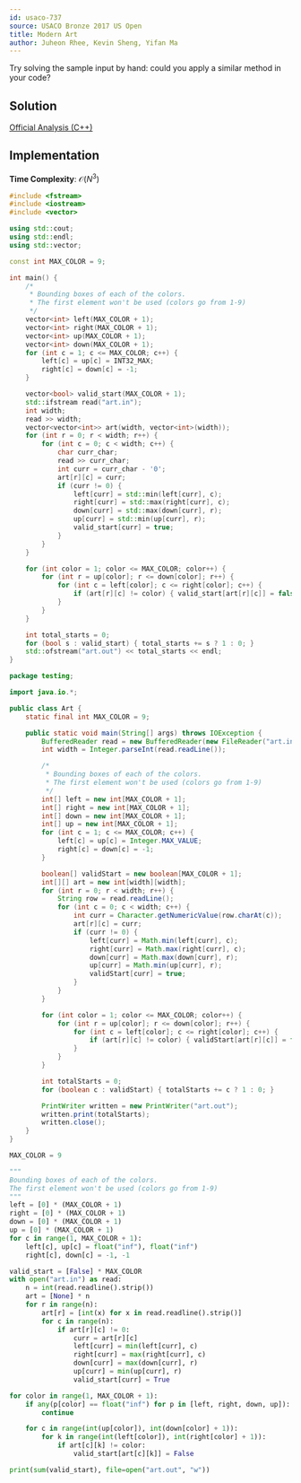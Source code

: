 ```yaml
---
id: usaco-737
source: USACO Bronze 2017 US Open
title: Modern Art
author: Juheon Rhee, Kevin Sheng, Yifan Ma
---
```


<Spoiler title="Hint">
Try solving the sample input by hand: could you apply a similar method in your code?
</Spoiler>

## Solution

[Official Analysis (C++)](http://www.usaco.org/current/data/sol_art_bronze_open17.html)

<Spoiler title="Solution">

## Implementation

**Time Complexity**: $\mathcal O(N^3)$

<LanguageSection>
<CPPSection>

```cpp
#include <fstream>
#include <iostream>
#include <vector>

using std::cout;
using std::endl;
using std::vector;

const int MAX_COLOR = 9;

int main() {
	/*
	 * Bounding boxes of each of the colors.
	 * The first element won't be used (colors go from 1-9)
	 */
	vector<int> left(MAX_COLOR + 1);
	vector<int> right(MAX_COLOR + 1);
	vector<int> up(MAX_COLOR + 1);
	vector<int> down(MAX_COLOR + 1);
	for (int c = 1; c <= MAX_COLOR; c++) {
		left[c] = up[c] = INT32_MAX;
		right[c] = down[c] = -1;
	}

	vector<bool> valid_start(MAX_COLOR + 1);
	std::ifstream read("art.in");
	int width;
	read >> width;
	vector<vector<int>> art(width, vector<int>(width));
	for (int r = 0; r < width; r++) {
		for (int c = 0; c < width; c++) {
			char curr_char;
			read >> curr_char;
			int curr = curr_char - '0';
			art[r][c] = curr;
			if (curr != 0) {
				left[curr] = std::min(left[curr], c);
				right[curr] = std::max(right[curr], c);
				down[curr] = std::max(down[curr], r);
				up[curr] = std::min(up[curr], r);
				valid_start[curr] = true;
			}
		}
	}

	for (int color = 1; color <= MAX_COLOR; color++) {
		for (int r = up[color]; r <= down[color]; r++) {
			for (int c = left[color]; c <= right[color]; c++) {
				if (art[r][c] != color) { valid_start[art[r][c]] = false; }
			}
		}
	}

	int total_starts = 0;
	for (bool s : valid_start) { total_starts += s ? 1 : 0; }
	std::ofstream("art.out") << total_starts << endl;
}
```

</CPPSection>
<JavaSection>

```java
package testing;

import java.io.*;

public class Art {
	static final int MAX_COLOR = 9;

	public static void main(String[] args) throws IOException {
		BufferedReader read = new BufferedReader(new FileReader("art.in"));
		int width = Integer.parseInt(read.readLine());

		/*
		 * Bounding boxes of each of the colors.
		 * The first element won't be used (colors go from 1-9)
		 */
		int[] left = new int[MAX_COLOR + 1];
		int[] right = new int[MAX_COLOR + 1];
		int[] down = new int[MAX_COLOR + 1];
		int[] up = new int[MAX_COLOR + 1];
		for (int c = 1; c <= MAX_COLOR; c++) {
			left[c] = up[c] = Integer.MAX_VALUE;
			right[c] = down[c] = -1;
		}

		boolean[] validStart = new boolean[MAX_COLOR + 1];
		int[][] art = new int[width][width];
		for (int r = 0; r < width; r++) {
			String row = read.readLine();
			for (int c = 0; c < width; c++) {
				int curr = Character.getNumericValue(row.charAt(c));
				art[r][c] = curr;
				if (curr != 0) {
					left[curr] = Math.min(left[curr], c);
					right[curr] = Math.max(right[curr], c);
					down[curr] = Math.max(down[curr], r);
					up[curr] = Math.min(up[curr], r);
					validStart[curr] = true;
				}
			}
		}

		for (int color = 1; color <= MAX_COLOR; color++) {
			for (int r = up[color]; r <= down[color]; r++) {
				for (int c = left[color]; c <= right[color]; c++) {
					if (art[r][c] != color) { validStart[art[r][c]] = false; }
				}
			}
		}

		int totalStarts = 0;
		for (boolean c : validStart) { totalStarts += c ? 1 : 0; }

		PrintWriter written = new PrintWriter("art.out");
		written.print(totalStarts);
		written.close();
	}
}
```

</JavaSection>
<PySection>

```py
MAX_COLOR = 9

"""
Bounding boxes of each of the colors.
The first element won't be used (colors go from 1-9)
"""
left = [0] * (MAX_COLOR + 1)
right = [0] * (MAX_COLOR + 1)
down = [0] * (MAX_COLOR + 1)
up = [0] * (MAX_COLOR + 1)
for c in range(1, MAX_COLOR + 1):
	left[c], up[c] = float("inf"), float("inf")
	right[c], down[c] = -1, -1

valid_start = [False] * MAX_COLOR
with open("art.in") as read:
	n = int(read.readline().strip())
	art = [None] * n
	for r in range(n):
		art[r] = [int(x) for x in read.readline().strip()]
		for c in range(n):
			if art[r][c] != 0:
				curr = art[r][c]
				left[curr] = min(left[curr], c)
				right[curr] = max(right[curr], c)
				down[curr] = max(down[curr], r)
				up[curr] = min(up[curr], r)
				valid_start[curr] = True

for color in range(1, MAX_COLOR + 1):
	if any(p[color] == float("inf") for p in [left, right, down, up]):
		continue

	for c in range(int(up[color]), int(down[color] + 1)):
		for k in range(int(left[color]), int(right[color] + 1)):
			if art[c][k] != color:
				valid_start[art[c][k]] = False

print(sum(valid_start), file=open("art.out", "w"))
```

</PySection>
</LanguageSection>

</Spoiler>
